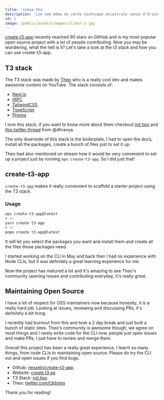 ```yaml
---
title: 'ssGua-Sha'
description: 'Lse nom même de cette technique ancestrale venue d’Orient trouve son origine dans la contraction de deux hiéroglyphes: “gua” – gratter et “ sha” – mal.'
id: 1
image: /public/assets/images/slider-2.jpg
---
```


[create-t3-app](https://github.com/nexxeln/create-t3-app) recently reached 90 stars on GitHub and is my most popular open source project with a lot of people contributing. Now you may be wondering, what the hell is it? Let's take a look at the t3 stack and how you can use create-t3-app.

## T3 stack

The T3 stack was made by [Theo](https://www.youtube.com/c/TheoBrowne1017) who is a really cool dev and makes awesome content on YouTube. The stack consists of:

- [Next.js](https://nextjs.org)
- [tRPC](https://trpc.io)
- [TailwindCSS](https://tailwindcss.com)
- [TypeScript](https://typescriptlang.org)
- [Prisma](https://prisma.io)

I love this stack, if you want to know more about them checkout [init.tips](https://init.tips) and [this twitter thread](https://twitter.com/DhravyaShah/status/1540589276810711040) from @dhravya.

The only downside of this stack is the boilerplate, I had to open the docs, install all the packages, create a bunch of files just to set it up.

Theo had also mentioned on stream how it would be very convenient to set up a project just by running `npx create-t3-app`. So I did just that!

## create-t3-app

`create-t3-app` makes it really convenient to scaffold a starter project using the T3 stack.

### Usage

```bash
npx create-t3-app@latest
# or
yarn create t3-app
# or
pnpm create t3-app@latest
```

It will let you select the packages you want and install them and create all the files those packages need.

I started working on the CLI in May and back then I had no experience with Node CLIs, but it was definitely a great learning experience for me.

Now the project has matured a lot and it's amazing to see Theo's community opening issues and contributing everyday, it's really great.

## Maintaining Open Source

I have a lot of respect for OSS maintainers now because honestly, it is a really hard job. Looking at issues, reviewing and discussing PRs, it's definitely a bit tiring.

I recently had burnout from this and took a 2 day break and just built a bunch of static sites. Theo's community is awesome though, we agree on most things and I rarely write code for the CLI now, people just open issues and make PRs, I just have to review and merge them.

Overall this project has been a really great experience, I learnt so many things, from node CLIs to maintaining open source. Please do try the CLI out and open issues if you find bugs.

- Github: [nexxeln/create-t3-app](https://github.com/nexxeln/create-t3-app)
- Website: [create.t3.gg](https://create.t3.gg)
- T3 Stack: [init.tips](https://init.tips)
- Theo: [twitter.com/t3dotgg](https://twitter.com/t3dotgg)

Thank you for reading!
